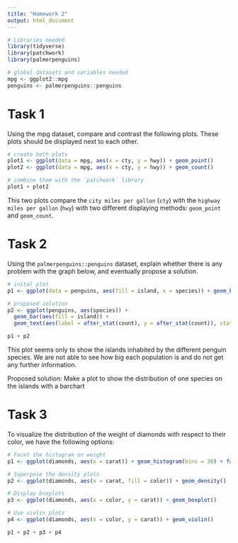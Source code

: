 ```yaml
---
title: "Homework 2"
output: html_document
---
```


```r
# Libraries needed
library(tidyverse)
library(patchwork)
library(palmerpenguins)

# global datasets and variables needed
mpg <- ggplot2::mpg
penguins <- palmerpenguins::penguins
```

# Task 1

Using the mpg dataset, compare and contrast the following plots. These plots should be displayed next to each other.

```r
# create both plots
plot1 <- ggplot(data = mpg, aes(x = cty, y = hwy)) + geom_point()
plot2 <- ggplot(data = mpg, aes(x = cty, y = hwy)) + geom_count()

# combine them with the `patchwork` library
plot1 + plot2
```

This two plots compare the `city miles per gallon` (`cty`) with the `highway miles per gallon` (`hwy`) with two different displaying methods:
`geom_point` and `geom_count`.

\newpage
# Task 2
Using the `palmerpenguins::penguins` dataset, explain whether there is any problem with the graph below, and eventually propose a solution.

```r
# inital plot
p1 <- ggplot(data = penguins, aes(fill = island, x = species)) + geom_bar(aes(y = after_stat(prop)), show.legend = FALSE) + ggtitle('Inital plot')

# proposed solution
p2 <- ggplot(penguins, aes(species)) +
  geom_bar(aes(fill = island)) +
  geom_text(aes(label = after_stat(count), y = after_stat(count)), stat = "count", vjust = 1.5) + ggtitle('Proposed solution')

p1 + p2
```

This plot seems only to show the islands inhabited by the different penguin species.
We are not able to see how big each population is and do not get any further information.

Proposed solution: Make a plot to show the distribution of one species on the islands with a barchart

\newpage
# Task 3
To visualize the distribution of the weight of diamonds with respect to their color, we have the following options:

```r
# Facet the histogram on weight
p1 <- ggplot(diamonds, aes(x = carat)) + geom_histogram(bins = 30) + facet_wrap(~ color, ncol = 2)

# Superpose the density plots
p2 <- ggplot(diamonds, aes(x = carat, fill = color)) + geom_density()

# Display boxplots
p3 <- ggplot(diamonds, aes(x = color, y = carat)) + geom_boxplot()

# Use violin plots
p4 <- ggplot(diamonds, aes(x = color, y = carat)) + geom_violin()

p1 + p2 + p3 + p4
```